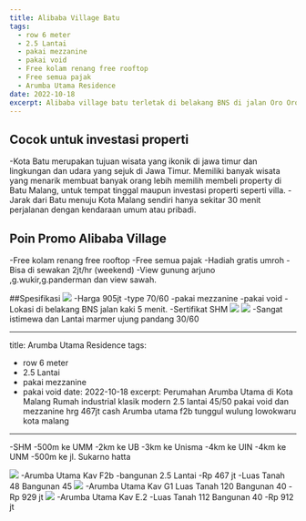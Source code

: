 ```yaml
---
title: Alibaba Village Batu 
tags:
  - row 6 meter
  - 2.5 Lantai
  - pakai mezzanine
  - pakai void
  - Free kolam renang free rooftop
  - Free semua pajak
  - Arumba Utama Residence
date: 2022-10-18
excerpt: Alibaba village batu terletak di belakang BNS di jalan Oro Oro Ombo Kota Batu.
---
```


## Cocok untuk investasi properti
-Kota Batu merupakan tujuan wisata yang ikonik di jawa timur dan lingkungan dan udara yang sejuk di Jawa Timur. Memiliki banyak wisata yang menarik membuat banyak orang lebih memilih membeli property di Batu Malang, untuk tempat tinggal 
maupun investasi properti seperti villa.
-Jarak dari Batu menuju Kota Malang sendiri hanya sekitar 30 menit perjalanan dengan kendaraan umum atau pribadi.

## Poin Promo Alibaba Village
-Free kolam renang free rooftop
-Free semua pajak
-Hadiah gratis umroh 
-Bisa di sewakan 2jt/hr (weekend)
-View gunung arjuno ,g.wukir,g.panderman dan view sawah.
<YouTube id="hNkRGzmLpdc" />


##Spesifikasi
<Image src="/images/brosur alibaba.jpg" width={678} height={960} />
-Harga 905jt
-type 70/60
-pakai mezzanine
-pakai void 
-Lokasi di belakang BNS jalan kaki 5 menit.
-Sertifikat SHM 
<Image src="/images/view2 alibaba.jpg" width={678} height={960} />
<Image src="/images/view alibaba.jpg" width={2048} height={923} />
-Sangat istimewa dan Lantai marmer ujung pandang 30/60

---
title: Arumba Utama Residence
tags:
  - row 6 meter
  - 2.5 Lantai
  - pakai mezzanine
  - pakai void
date: 2022-10-18
excerpt: Perumahan Arumba Utama di Kota Malang
Rumah industrial klasik modern 2.5 lantai 45/50 pakai void dan mezzanine hrg 467jt cash
Arumba utama f2b tunggul wulung lowokwaru kota malang
---
-SHM
-500m ke UMM
-2km ke UB
-3km ke Unisma
-4km ke UIN
-4km ke UNM
-500m ke jl. Sukarno hatta

<Image src="/images/Arumba f2b.jpg" width={1800} height={2400} />
-Arumba Utama Kav F2b
-bangunan 2.5 Lantai
-Rp 467 jt 
-Luas Tanah 48  Bangunan 45

<Image src="/images/Arumba G1.jpg" width={450} height={450} />
-Arumba Utama Kav G1 Luas Tanah 120 Bangunan 40
-Rp 929 jt

<Image src="/images/Housearumba.png" width={600} height={810} />
-Arumba Utama Kav E.2 
-Luas Tanah 112 Bangunan 40
-Rp 912 jt

